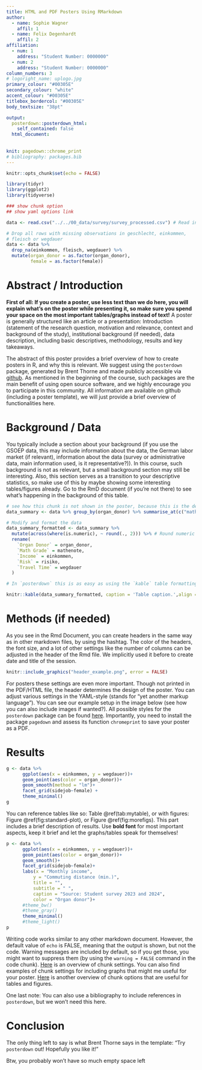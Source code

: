 ```yaml
---
title: HTML and PDF Posters Using RMarkdown
author:
  - name: Sophie Wagner
    affil: 1
  - name: Felix Degenhardt
    affil: 2
affiliation:
  - num: 1
    address: "Student Number: 0000000"
  - num: 2
    address: "Student Number: 0000000"
column_numbers: 3
# logoright_name: uplogo.jpg
primary_colour: "#00305E"
secondary_colour: "white"
accent_colour: "#00305E"
titlebox_bordercol: "#00305E"
body_textsize: "38pt"

output: 
  posterdown::posterdown_html:
    self_contained: false
  html_document:
    
    
knit: pagedown::chrome_print
# bibliography: packages.bib
---
```





```r
knitr::opts_chunk$set(echo = FALSE)
```

```r
library(tidyr)
library(ggplot2)
library(tidyverse)

### show chunk option
## show yaml options link

data <- read.csv("../../00_data/survey/survey_processed.csv") # Read in student survey

# Drop all rows with missing observations in geschlecht, einkommen, 
# fleisch or wegdauer
data <- data %>% 
  drop_na(einkommen, fleisch, wegdauer) %>%
  mutate(organ_donor = as.factor(organ_donor),
         female = as.factor(female))
```

# Abstract / Introduction
**First of all: If you create a poster, use less text than we do here, you will explain what's on the poster while presenting it, so make sure you spend your space on the most important tables/graphs instead of text!**
A poster is generally structured like an article or a presentation: Introduction (statement of the research question, motivation and relevance, context and background of the study), institutional background (if needed), data description, including basic descriptives, methodology, results and key takeaways. 

The abstract of this poster provides a brief overview of how to create posters in R, and why this is relevant. We suggest using the `posterdown` package, generated by Brent Thorne and made publicly accessible via [github](https://github.com/brentthorne/posterdown). As mentioned in the beginning of the course, such packages are the main benefit of using open source software, and we highly encourage you to participate in this community. All information are available on github (including a poster template), we will just provide a brief overview of functionalities here. 


# Background / Data

You typically include a section about your background (if you use the GSOEP data, this may include information about the data, the German labor market (if relevant), information about the data (survey or administrative data, main information used, is it representative?)). In this course, such background is not as relevant, but a small background section may still be interesting. Also, this section serves as a transition to your descriptive statistics, so make use of this by maybe showing some interesting tables/figures already. Go to the RmD document (if you're not there) to see what's happening in the background of this table. 


```r
# see how this chunk is not shown in the poster, because this is the default option.
data_summary <- data %>% group_by(organ_donor) %>% summarise_at(c("mathenote", "einkommen", "risiko","wegdauer"), ~mean(.x, na.rm = T))

# Modify and format the data
data_summary_formatted <- data_summary %>%
  mutate(across(where(is.numeric), ~ round(., 2))) %>% # Round numeric columns
  rename(
    `Organ Donor` = organ_donor,
    `Math Grade` = mathenote,
    `Income` = einkommen,
    `Risk` = risiko,
    `Travel Time` = wegdauer
  )
```


```r
# In `posterdown` this is as easy as using the `kable` table formatting you are probably use to as per typical R Markdown formatting. This is just an example, if you want to do it differently, go! 

knitr::kable(data_summary_formatted, caption = 'Table caption.',align = 'c',"html")
```

# Methods (if needed)

As you see in the Rmd Document, you can create headers in the same way as in other markdown files, by using the hashtag. The color of the headers, the font size, and a lot of other settings like the number of columns can be adjusted in the header of the Rmd file. We implicitly used it before to create date and title of the session.

```r
knitr::include_graphics("header_example.png", error = FALSE)
```
 
 For posters these settings are even more important. Though not printed in the PDF/HTML file, the header determines the design of the poster. You can adjust various settings in the YAML-style (stands for "yet another markup language"). You can see our example setup in the image below (see how you can also include images if wanted?). All possible styles for the `posterdown` package can be found [here](https://github.com/brentthorne/posterdown/wiki/posterdown_html). Importantly, you need to install the package `pagedown` and assess its function `chromeprint` to save your poster as a PDF.

# Results

```r
g <- data %>% 
      ggplot(aes(x = einkommen, y = wegdauer))+
      geom_point(aes(color = organ_donor))+
      geom_smooth(method = "lm")+
      facet_grid(sidejob~female) +       
      theme_minimal()
g

```

You can reference tables like so: Table \@ref(tab:mytable), or with figures: Figure \@ref(fig:standard-plot), or Figure \@ref(fig:morefigs). This part includes a brief description of results. Use **bold font** for most important aspects, keep it brief and let the graphs/tables speak for themselves!

```r

p <- data %>% 
      ggplot(aes(x = einkommen, y = wegdauer))+
      geom_point(aes(color = organ_donor))+
      geom_smooth()+
      facet_grid(sidejob~female)+
      labs(x = "Monthly income",
          y = "Commuting distance (min.)",
          title = "",
          subtitle = " ",
          caption = "Source: Student survey 2023 and 2024",
          color = "Organ donor")+
      #theme_bw()
      #theme_gray()
      theme_minimal()
      #theme_light()
p

```

Writing code works similar to any other markdown document. However, the default value of `echo` is FALSE, meaning that the output is shown, but not the code. Warning messages are included by default, so if you get those, you might want to suppress them (by using the `warning = FALSE` command in the code chunk). [Here](https://rmarkdown.rstudio.com/lesson-3.html) is an overview of chunk settings. You can also find examples of chunk settings for including graphs that might me useful for your poster. [Here](https://yihui.org/knitr/options/) is another overview of chunk options that are useful for tables and figures.

One last note: You can also use a bibliography to include references in `posterdown`, but we won't need this here.

# Conclusion

The only thing left to say is what Brent Thorne says in the template: "Try `posterdown` out! Hopefully you like it!"

Btw, you probably won't have so much empty space left


